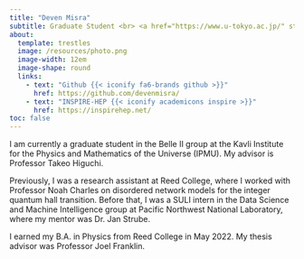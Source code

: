 ```yaml
---
title: "Deven Misra"
subtitle: Graduate Student <br> <a href="https://www.u-tokyo.ac.jp/" style="text-decoration:none">UTokyo</a> $\vert$ <a href="https://www.ipmu.jp" style="text-decoration:none">Kavli IPMU</a>
about:
  template: trestles
  image: /resources/photo.png
  image-width: 12em
  image-shape: round
  links: 
    - text: "Github {{< iconify fa6-brands github >}}"
      href: https://github.com/devenmisra/
    - text: "INSPIRE-HEP {{< iconify academicons inspire >}}"
      href: https://inspirehep.net/
toc: false
---
```


I am currently a graduate student in the <a href="https://member.ipmu.jp/takeo.higuchi/belle2/" style="text-decoration: none">Belle II group</a> at the Kavli Institute for the Physics and Mathematics of the Universe (IPMU). My advisor is Professor <a href="https://db.ipmu.jp/member/personal/2440en.html" style="text-decoration: none"> Takeo Higuchi</a>. 

Previously, I was a research assistant at Reed College, where I worked with Professor <a href="https://www.reed.edu/physics/faculty/" style="text-decoration: none">Noah Charles</a> on disordered network models for the integer quantum hall transition. Before that, I was a SULI intern in the Data Science and Machine Intelligence group at Pacific Northwest National Laboratory, where my mentor was Dr. <a href="https://www.pnnl.gov/people/jan-strube" style="text-decoration: none">Jan Strube</a>. 

I earned my B.A. in Physics from Reed College in May 2022. My thesis advisor was Professor <a href="https://people.reed.edu/~jfrankli/" style="text-decoration: none">Joel Franklin</a>. 